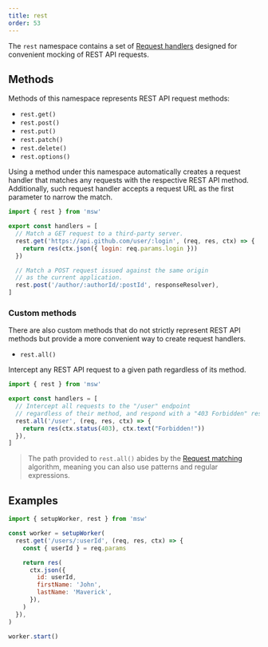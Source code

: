 ```yaml
---
title: rest
order: 53
---
```


The `rest` namespace contains a set of [Request handlers](/docs/basics/request-handler) designed for convenient mocking of REST API requests.

## Methods

Methods of this namespace represents REST API request methods:

- `rest.get()`
- `rest.post()`
- `rest.put()`
- `rest.patch()`
- `rest.delete()`
- `rest.options()`

Using a method under this namespace automatically creates a request handler that matches any requests with the respective REST API method. Additionally, such request handler accepts a request URL as the first parameter to narrow the match.

```js showLineNumbers
import { rest } from 'msw'

export const handlers = [
  // Match a GET request to a third-party server.
  rest.get('https://api.github.com/user/:login', (req, res, ctx) => {
    return res(ctx.json({ login: req.params.login }))
  })

  // Match a POST request issued against the same origin
  // as the current application.
  rest.post('/author/:authorId/:postId', responseResolver),
]
```

### Custom methods

There are also custom methods that do not strictly represent REST API methods but provide a more convenient way to create request handlers.

- `rest.all()`

Intercept any REST API request to a given path regardless of its method.

```js showLineNumbers
import { rest } from 'msw'

export const handlers = [
  // Intercept all requests to the "/user" endpoint
  // regardless of their method, and respond with a "403 Forbidden" response.
  rest.all('/user', (req, res, ctx) => {
    return res(ctx.status(403), ctx.text("Forbidden!"))
  }),
]
```

> The path provided to `rest.all()` abides by the [Request matching](/docs/basics/request-matching) algorithm, meaning you can also use patterns and regular expressions.

## Examples

```js showLineNumbers
import { setupWorker, rest } from 'msw'

const worker = setupWorker(
  rest.get('/users/:userId', (req, res, ctx) => {
    const { userId } = req.params

    return res(
      ctx.json({
        id: userId,
        firstName: 'John',
        lastName: 'Maverick',
      }),
    )
  }),
)

worker.start()
```
